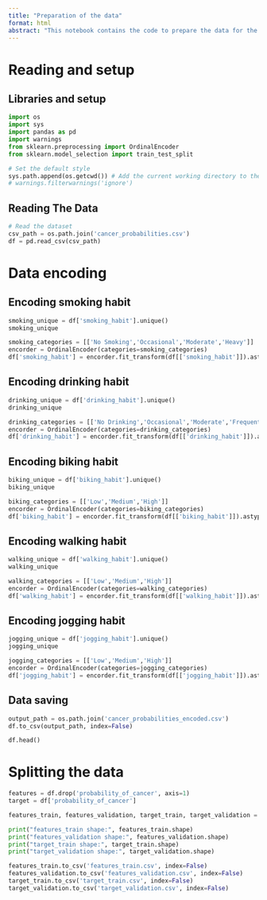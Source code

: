 ```yaml
---
title: "Preparation of the data"
format: html
abstract: "This notebook contains the code to prepare the data for the analysis. Like encoding the categorical variables and split the data into training and testing sets."
---
```

# Reading and setup

## Libraries and setup
```python
import os
import sys
import pandas as pd
import warnings
from sklearn.preprocessing import OrdinalEncoder
from sklearn.model_selection import train_test_split

# Set the default style
sys.path.append(os.getcwd()) # Add the current working directory to the path
# warnings.filterwarnings('ignore')
```

## Reading The Data
```python
# Read the dataset
csv_path = os.path.join('cancer_probabilities.csv')
df = pd.read_csv(csv_path)
```

# Data encoding

## Encoding smoking habit
```python
smoking_unique = df['smoking_habit'].unique()
smoking_unique
```

```python
smoking_categories = [['No Smoking','Occasional','Moderate','Heavy']]
encorder = OrdinalEncoder(categories=smoking_categories)
df['smoking_habit'] = encorder.fit_transform(df[['smoking_habit']]).astype(int)
```

## Encoding drinking habit
```python
drinking_unique = df['drinking_habit'].unique()
drinking_unique
```

```python
drinking_categories = [['No Drinking','Occasional','Moderate','Frequent']]
encorder = OrdinalEncoder(categories=drinking_categories)
df['drinking_habit'] = encorder.fit_transform(df[['drinking_habit']]).astype(int)
```

## Encoding biking habit
```python
biking_unique = df['biking_habit'].unique()
biking_unique
```

```python
biking_categories = [['Low','Medium','High']]
encorder = OrdinalEncoder(categories=biking_categories)
df['biking_habit'] = encorder.fit_transform(df[['biking_habit']]).astype(int)
```

## Encoding walking habit
```python
walking_unique = df['walking_habit'].unique()
walking_unique
```

```python
walking_categories = [['Low','Medium','High']]
encorder = OrdinalEncoder(categories=walking_categories)
df['walking_habit'] = encorder.fit_transform(df[['walking_habit']]).astype(int)
```

## Encoding jogging habit
```python
jogging_unique = df['jogging_habit'].unique()
jogging_unique
```

```python
jogging_categories = [['Low','Medium','High']]
encorder = OrdinalEncoder(categories=jogging_categories)
df['jogging_habit'] = encorder.fit_transform(df[['jogging_habit']]).astype(int)
```

## Data saving
```python
output_path = os.path.join('cancer_probabilities_encoded.csv')
df.to_csv(output_path, index=False)
```

```python
df.head()
```

# Splitting the data
```python
features = df.drop('probability_of_cancer', axis=1)
target = df['probability_of_cancer']
```

```python
features_train, features_validation, target_train, target_validation = train_test_split(features, target, test_size=0.2, random_state=42)
```

```python
print("features_train shape:", features_train.shape)
print("features_validation shape:", features_validation.shape)
print("target_train shape:", target_train.shape)
print("target_validation shape:", target_validation.shape)
```

```python
features_train.to_csv('features_train.csv', index=False)
features_validation.to_csv('features_validation.csv', index=False)
target_train.to_csv('target_train.csv', index=False)
target_validation.to_csv('target_validation.csv', index=False)
```